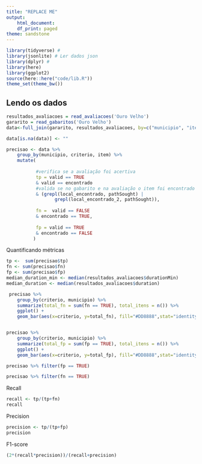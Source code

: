 ```yaml
---
title: "REPLACE ME"
output:
    html_document:
    df_print: paged
theme: sandstone
---
```


```r
library(tidyverse) # 
library(jsonlite) # Ler dados json
library(dplyr) # 
library(here)
library(ggplot2)
source(here::here("code/lib.R"))
theme_set(theme_bw())
```

## Lendo os dados

```r
resultados_avaliacoes = read_avaliacoes('Ouro Velho')
gararito = read_gabaritos('Ouro Velho') 
data<-full_join(gararito, resultados_avaliacoes, by=c("municipio", "item", "criterio"))

```


```r
data[is.na(data)] <- ""

precisao <- data %>% 
    group_by(municipio, criterio, item) %>% 
    mutate(
           
           #verifica se a avaliação foi acertiva
           tp = valid == TRUE 
           & valid == encontrado 
           #valida se no gabarito e na avaliação o item foi encontrado na mesma url 
           & (grepl(local_encontrado, pathSought) |
                  grepl(local_encontrado_2, pathSought)),
           
           fn =  valid == FALSE 
           & encontrado == TRUE,
           
           fp = valid == TRUE 
           & encontrado == FALSE
          )
```

Quantificando métricas
```r
tp <-  sum(precisao$tp)
fn <- sum(precisao$fn)
fp <- sum(precisao$fp)
median_duration_min <- median(resultados_avaliacoes$durationMin)
median_duration <- median(resultados_avaliacoes$duration)

```

```r
 precisao %>% 
    group_by(criterio, municipio) %>%
    summarize(total_fn = sum(fn == TRUE), total_itens = n()) %>%
    ggplot() + 
    geom_bar(aes(x=criterio, y=total_fn), fill="#DD8888",stat="identity")


precisao %>% 
    group_by(criterio, municipio) %>%
    summarize(total_fp = sum(fp == TRUE), total_itens = n()) %>%
    ggplot() + 
    geom_bar(aes(x=criterio, y=total_fp), fill="#DD8888",stat="identity") 
```

```r
precisao %>% filter(fp == TRUE)
```

```r
precisao %>% filter(fn == TRUE)

```


Recall

```r
recall <- tp/(tp+fn)
recall
```

Precision

```r
precision <- tp/(tp+fp)
precision
```
F1-score
```r
(2*(recall*precision))/(recall+precision)
```



